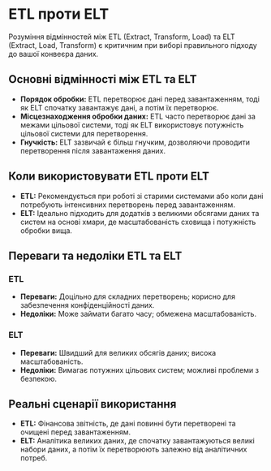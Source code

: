 # ETL проти ELT

Розуміння відмінностей між ETL (Extract, Transform, Load) та ELT (Extract, Load, Transform) є критичним при виборі правильного підходу до вашої конвеєра даних.

## Основні відмінності між ETL та ELT

- **Порядок обробки:** ETL перетворює дані перед завантаженням, тоді як ELT спочатку завантажує дані, а потім їх перетворює.
- **Місцезнаходження обробки даних:** ETL часто перетворює дані за межами цільової системи, тоді як ELT використовує потужність цільової системи для перетворення.
- **Гнучкість:** ELT зазвичай є більш гнучким, дозволяючи проводити перетворення після завантаження даних.

## Коли використовувати ETL проти ELT

- **ETL:** Рекомендується при роботі зі старими системами або коли дані потребують інтенсивних перетворень перед завантаженням.
- **ELT:** Ідеально підходить для додатків з великими обсягами даних та систем на основі хмари, де масштабованість сховища і потужність обробки вища.

## Переваги та недоліки ETL та ELT

### ETL

- **Переваги:** Доцільно для складних перетворень; корисно для забезпечення конфіденційності даних.
- **Недоліки:** Може займати багато часу; обмежена масштабованість.

### ELT

- **Переваги:** Швидший для великих обсягів даних; висока масштабованість.
- **Недоліки:** Вимагає потужних цільових систем; можливі проблеми з безпекою.

## Реальні сценарії використання

- **ETL:** Фінансова звітність, де дані повинні бути перетворені та очищені перед завантаженням.
- **ELT:** Аналітика великих даних, де спочатку завантажуються великі набори даних, а потім їх перетворюють залежно від аналітичних потреб.